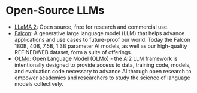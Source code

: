# Open-Source LLMs

- [LLaMA 2](https://llama.meta.com/llama2): Open source, free for research and commercial use.
- [Falcon](https://falconllm.tii.ae/falcon.html): A generative large language model (LLM) that helps advance applications and use cases to future-proof our world. Today the Falcon 180B, 40B, 7.5B, 1.3B parameter AI models, as well as our high-quality REFINEDWEB dataset, form a suite of offerings.
- [OLMo](https://allenai.org/olmo): Open Language Model (OLMo) - the AI2 LLM framework is intentionally designed to provide access to data, training code, models, and evaluation code necessary to advance AI through open research to empower academics and researchers to study the science of language models collectively.